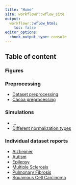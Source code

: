 ```yaml
---
title: "Home"
site: workflowr::wflow_site
output:
  workflowr::wflow_html:
    toc: false
editor_options:
  chunk_output_type: console
---
```


## Table of content

### Figures

### Preprocessing

- [Dataset preprocessing](./preprocess.html)
- [Cacoa preprocessing](./prepare_cacoa_results.html)

### Simulations

- ...
- [Different normalization types](./simulation_distances.html)

### Individual dataset reports

- [Alzheimer](./report_az.html)
- [Autism](./report_asd.html)
- [Epilepsy](./report_ep.html)
- [Multiple Sclerosis](./report_ms.html)
- [Pulmonary Fibrosis](./report_pf.html)
- [Squamous Cell Carcinoma](./report_scc.html)
